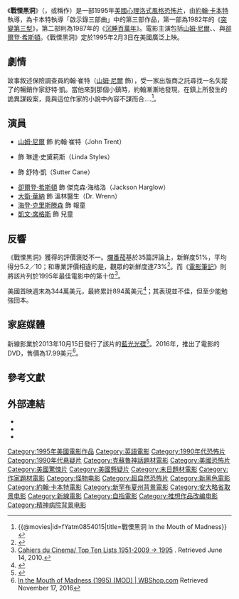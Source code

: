 {{noteTA
|G1=Show
|G2=Movie
| T=zh-hk:完全猛鬼手冊;zh-tw:戰慄黑洞;zh-cn:战栗黑洞;
| 1=zh-hk:完全猛鬼手冊;zh-tw:戰慄黑洞;zh-cn:战栗黑洞;
}}
{{Infobox film
| name           = 戰慄黑洞
| original_name  = {{lang|en|''In the Mouth of Madness''}}
| image          = In The Mouth Of Madness Poster.jpg
| caption        = 電影海報
| director       = [[約翰·卡本特|約翰·卡本特]]
| producer       = Sandy King
| writer         = {{le|麥可·狄路卡|Michael De Luca}}
| starring       = {{Plainlist|
* [[山姆·尼爾|山姆·尼爾]]
* {{le|茱莉·卡門|Julie Carmen}}
* {{le|尤根·波夫諾|Jürgen Prochnow}}
* [[卻爾登·希斯頓|卻爾登·希斯頓]]
}}
| music          = 約翰·卡本特<br />{{le|吉姆·朗|Jim Lang (composer)}}
| cinematography = Gary B. Kibbe
| editing        = Edward A. Warschilka
| distributor    = [[新線影業|新線影業]]
| released       = {{Film date|1995|2|3|美國}}
| runtime        = 95分鐘
| country        = {{USA}}
| language       = 英語
| budget         = 800萬美元
| gross          = 894萬美元（美國）
| cn_name        = 战栗黑洞
| hk_name        = 完全猛鬼手冊
| tw_name        = 戰慄黑洞
}}
《'''戰慄黑洞'''》（{{lang-en|''In the Mouth of Madness''}}，或稱作{{lang|en|''John Carpenter's In the Mouth of Madness''}}）是一部1995年[[美國|美國]][[心理學恐懼|心理]][[洛夫克拉夫特式恐怖|洛式風格]][[恐怖片|恐怖片]]，由[[約翰·卡本特|約翰·卡本特]]執導，為卡本特執導「啟示錄三部曲」中的第三部作品，第一部為1982年的《[[突變第三型|突變第三型]]》，第二部則為1987年的《[[沉睡百萬年|沉睡百萬年]]》。電影主演包括[[山姆·尼爾|山姆·尼爾]]、{{le|茱莉·卡門|Julie Carmen}}、{{le|尤根·波夫諾|Jürgen Prochnow}}與[[卻爾登·希斯頓|卻爾登·希斯頓]]。《戰慄黑洞》定於1995年2月3日在美國廣泛上映。

== 劇情 ==
故事敘述保險調查員約翰·崔特（[[山姆·尼爾|山姆·尼爾]] 飾），受一家出版商之託尋找一名失蹤了的暢銷作家舒特·凱。當他來到那個小鎮時，約翰漸漸地發現，在鎮上所發生的詭異謀殺案，竟與這位作家的小說中內容不謀而合....<ref>{{@movies|id=fYatm0854015|title=戰慄黑洞 In the Mouth of Madness}}<!-- 2016-12-13 accessdate --></ref>。

== 演員 ==
* [[山姆·尼爾|山姆·尼爾]] 飾 約翰·崔特（John Trent）
* {{le|茱莉·卡門|Julie Carmen}} 飾 琳達·史黛莉斯（Linda Styles）
* {{le|尤根·波夫諾|Jürgen Prochnow}} 飾 舒特·凱（Sutter Cane）
* [[卻爾登·希斯頓|卻爾登·希斯頓]] 飾 傑克森·海格洛（Jackson Harglow）
* [[大衛·華納|大衛·華納]] 飾 溫林醫生（Dr. Wrenn）
* [[海登·克里斯滕森|海登·克里斯滕森]] 飾 報童
* [[凱文·席格斯|凱文·席格斯]] 飾 兒童

== 反響 ==
《戰慄黑洞》獲得的評價褒貶不一。[[爛番茄|爛番茄]]基於35篇評論上，新鮮度51%，平均得分5.2／10；和專業評價相違的是，觀眾的新鮮度達73%<ref>{{cite web | url=http://www.rottentomatoes.com/m/in_the_mouth_of_madness/ | title=In the Mouth of Madness Movie Reviews, Pictures | accessdate=2010-01-03 | publisher=Rotten Tomatoes | archive-date=2015-02-18 | archive-url=https://web.archive.org/web/20150218232849/http://www.rottentomatoes.com/m/in_the_mouth_of_madness | dead-url=no }}</ref>。而《[[電影筆記|電影筆記]]》則將該片列於1995年最佳電影中的第十位<ref>[http://alumnus.caltech.edu/~ejohnson/critics/cahiers.html#y1995 Cahiers du Cinema/ Top Ten Lists 1951-2009 -> 1995] {{WebCite|url=https://www.webcitation.org/66QmYiil7?url=http://alumnus.caltech.edu/~ejohnson/critics/cahiers.html#y1995 |date=20120325160654 |dateformat=iso }}. Retrieved June 14, 2010.</ref>。

美國首映週末為344萬美元，最終累計894萬美元<ref name="Mojo">{{cite web | url=http://www.boxofficemojo.com/movies/?id=IntheMouthofMadness.htm | title=In the Mouth of Madness (1995) – Box Office Mojo | publisher=BoxOfficeMojo.com | accessdate=2010-01-03 | archive-date=2019-04-04 | archive-url=https://web.archive.org/web/20190404044109/https://www.boxofficemojo.com/movies/?id=IntheMouthofMadness.htm | dead-url=no }}</ref>；其表現並不佳，但至少能勉強回本。

== 家庭媒體 ==
新線影業於2013年10月15日發行了該片的[[藍光光碟|藍光光碟]]<ref>{{cite web |url=http://www.highdefdigest.com/news/show/Disc_Announcements/Warner_Brothers/In_the_Mouth_of_Madness_Dated_for_Blu-ray/11936 |title=High-Def Disc News → 'In the Mouth of Madness' Dated for Blu-ray |publisher=High-Def Digest |date=2013-06-13 |accessdate=2013-08-03 |archive-date=2020-10-24 |archive-url=https://web.archive.org/web/20201024115238/https://www.highdefdigest.com/news/show/Disc_Announcements/Warner_Brothers/In_the_Mouth_of_Madness_Dated_for_Blu-ray/11936 |dead-url=no }}</ref>。2016年，{{le|華納家庭錄影公司|Warner Home Video}}推出了電影的DVD，售價為17.99美元<ref>[http://www.wbshop.com/product/in+the+mouth+of+madness+%281995%29+%28mod%29+1000632436.do?sortby=ourPicks&refType=&from=Search  In the Mouth of Madness (1995) (MOD) | WBShop.com] {{Wayback|url=http://www.wbshop.com/product/in+the+mouth+of+madness+%281995%29+%28mod%29+1000632436.do?sortby=ourPicks&refType=&from=Search |date=20171023174201 }} Retrieved November 17, 2016</ref>。

== 參考文獻 ==
{{Reflist|30em}}

== 外部連結 ==
* {{IMDb title|0113409|戰慄黑洞}}
* {{Allrovi movie|132252|戰慄黑洞}}
* {{Rotten tomatoes|in_the_mouth_of_madness|戰慄黑洞}}

{{John Carpenter}}
{{DEFAULTSORT:In the Mouth of Madness}}
[[Category:1995年美國電影作品|Category:1995年美國電影作品]]
[[Category:英語電影|Category:英語電影]]
[[Category:1990年代恐怖片|Category:1990年代恐怖片]]
[[Category:1990年代悬疑片|Category:1990年代悬疑片]]
[[Category:克蘇魯神話題材電影|Category:克蘇魯神話題材電影]]
[[Category:美國恐怖片|Category:美國恐怖片]]
[[Category:美國驚悚片|Category:美國驚悚片]]
[[Category:美國懸疑片|Category:美國懸疑片]]
[[Category:末日題材電影|Category:末日題材電影]]
[[Category:作家題材電影|Category:作家題材電影]]
[[Category:怪物电影|Category:怪物电影]]
[[Category:超自然恐怖片|Category:超自然恐怖片]]
[[Category:新黑色電影|Category:新黑色電影]]
[[Category:約翰·卡本特電影|Category:約翰·卡本特電影]]
[[Category:新罕布夏州背景電影|Category:新罕布夏州背景電影]]
[[Category:安大略省取景电影|Category:安大略省取景电影]]
[[Category:新線電影|Category:新線電影]]
[[Category:自指電影|Category:自指電影]]
[[Category:推想作品改编电影|Category:推想作品改编电影]]
[[Category:精神病院背景电影|Category:精神病院背景电影]]